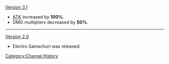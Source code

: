 [[Version 3.1]]
* [[ATK]] increased by '''100%'''.
* DMG multipliers decreased by '''50%'''.
----
[[Version 2.0]]
* Electro Samachurl was released.
<noinclude>[[Category:Change History]]</noinclude>